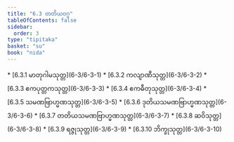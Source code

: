 ```yaml
---
title: "6.3 တတိယဝဂ္ဂ"
tableOfContents: false
sidebar:
  order: 3
type: "tipitaka"
basket: "su"
book: "nida"
---
```



<DynamicBreadcrumb />



<TableOfContents book="nida" section="6.3">
* [6.3.1 မာတုဂါမသုတ္တ](6-3/6-3-1)
* [6.3.2 ကလျာဏီသုတ္တ](6-3/6-3-2)
* [6.3.3 ဧကပုတ္တကသုတ္တ](6-3/6-3-3)
* [6.3.4 ဧကဓီတုသုတ္တ](6-3/6-3-4)
* [6.3.5 သမဏဗြာဟ္မဏသုတ္တ](6-3/6-3-5)
* [6.3.6 ဒုတိယသမဏဗြာဟ္မဏသုတ္တ](6-3/6-3-6)
* [6.3.7 တတိယသမဏဗြာဟ္မဏသုတ္တ](6-3/6-3-7)
* [6.3.8 ဆဝိသုတ္တ](6-3/6-3-8)
* [6.3.9 ရဇ္ဇုသုတ္တ](6-3/6-3-9)
* [6.3.10 ဘိက္ခုသုတ္တ](6-3/6-3-10)
</TableOfContents>